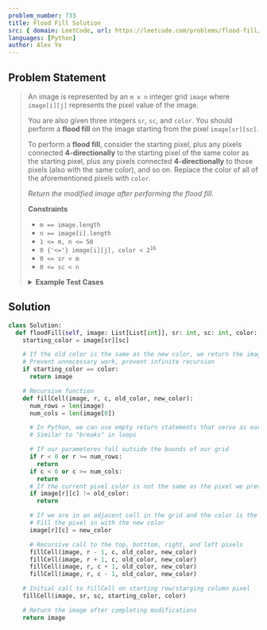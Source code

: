 ```yaml
---
problem_number: 733
title: Flood Fill Solution
src: { domain: LeetCode, url: https://leetcode.com/problems/flood-fill/, difficulty: 'Easy' }
languages: [Python]
author: Alex Ye
---
```


## Problem Statement

<blockquote src={frontmatter.src_url}>

An image is represented by an `m x n` integer grid `image` where `image[i][j]` represents the pixel value of the image.

You are also given three integers `sr`, `sc`, and `color`. You should perform a **flood fill** on the image starting from the pixel `image[sr][sc]`.

To perform a **flood fill**, consider the starting pixel, plus any pixels connected **4-directionally** to the starting pixel of the same color as the starting pixel, plus any pixels connected **4-directionally** to those pixels (also with the same color), and so on. Replace the color of all of the aforementioned pixels with `color`.

_Return the modified image after performing the flood fill._


**Constraints**

- `m == image.length`
- `n == image[i].length`
- `1 <= m, n <= 50`
- <code>0 {'<='} image[i][j], color < 2<sup>16</sup></code>
- `0 <= sr < m`
- `0 <= sc < n`


<details>
<summary><strong>Example Test Cases</strong></summary>

**Example 1:**

```
Input: image = [[1,1,1],[1,1,0],[1,0,1]], sr = 1, sc = 1, color = 2
Output: [[2,2,2],[2,2,0],[2,0,1]]
Explanation: From the center of the image with position (sr, sc) = (1, 1) (i.e., the red pixel), all pixels connected by a path of the same color as the starting pixel (i.e., the blue pixels) are colored with the new color.
Note the bottom corner is not colored 2, because it is not 4-directionally connected to the starting pixel.
```

**Example 2:**

```
Input: image = [[0,0,0],[0,0,0]], sr = 0, sc = 0, color = 0
Output: [[0,0,0],[0,0,0]]
Explanation: The starting pixel is already colored 0, so no changes are made to the image.
```


</details>
</blockquote>

## Solution

```python
class Solution:
  def floodFill(self, image: List[List[int]], sr: int, sc: int, color: int) -> List[List[int]]:
    starting_color = image[sr][sc]

    # If the old color is the same as the new color, we return the image as is
    # Prevent unnecessary work, prevent infinite recursion
    if starting_color == color:
      return image

    # Recursive function
    def fillCell(image, r, c, old_color, new_color):
      num_rows = len(image)
      num_cols = len(image[0])

      # In Python, we can use empty return statements that serve as early exits from functions
      # Similar to "breaks" in loops

      # If our parameteres fall outside the bounds of our grid
      if r < 0 or r >= num_rows:
        return
      if c < 0 or c >= num_cols:
        return
      # If the current pixel color is not the same as the pixel we previously looked at
      if image[r][c] != old_color:
        return

      # If we are in an adjacent cell in the grid and the color is the same as the old color
      # Fill the pixel in with the new color
      image[r][c] = new_color

      # Recursive call to the top, botttom, right, and left pixels
      fillCell(image, r - 1, c, old_color, new_color)
      fillCell(image, r + 1, c, old_color, new_color)
      fillCell(image, r, c + 1, old_color, new_color)
      fillCell(image, r, c - 1, old_color, new_color)

    # Initial call to fillCell on starting row/starging column pixel
    fillCell(image, sr, sc, starting_color, color)

    # Return the image after completing modifications
    return image
```